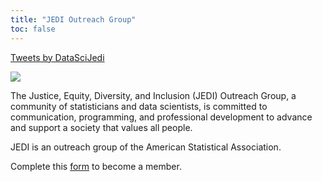 ```yaml
---
title: "JEDI Outreach Group"
toc: false
---
```


::: column-margin
```{=html}
<a class="twitter-timeline" data-width="350" data-tweet-limit="2" float="right" href="https://twitter.com/DataSciJedi?ref_src=twsrc%5Etfw">Tweets by DataSciJedi</a> <script async src="https://platform.twitter.com/widgets.js" charset="utf-8"></script>
```
:::

![](images/jedi-logo-wide.png){fig-alt="JEDI logo" fig-align="center"}

The Justice, Equity, Diversity, and Inclusion (JEDI) Outreach Group, a community of statisticians and data scientists, is committed to communication, programming, and professional development to advance and support a society that values all people.

JEDI is an outreach group of the American Statistical Association.

Complete this [form](./signup.html) to become a member.
